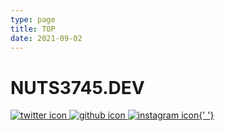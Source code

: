 ```yaml
---
type: page
title: TOP
date: 2021-09-02
---
```


# NUTS3745.DEV


<div>
  <a href="https://twitter.com/heso_jp">
    <Image
      src="/images/twitter.svg"
      className="next-image"
      alt="twitter icon"
      width={35}
      height={35}
      priority
    />
  </a>

  <a href="https://github.com/nuts3745">
    <Image
      src="/images/github.svg"
      className="next-image"
      alt="github icon"
      width={35}
      height={35}
      priority
    />
  </a>

  <a href="https://instagram.com/kohji.street">
    <Image
      src="/images/instagram.svg"
      className="next-image"
      alt="instagram icon"
      width={35}
      height={35}
      priority
    />{' '}
    </a>
</div>
